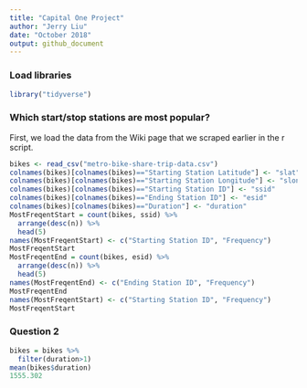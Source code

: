 ```yaml
---
title: "Capital One Project"
author: "Jerry Liu"
date: "October 2018"
output: github_document
---
```


### Load libraries

```r
library("tidyverse")
```

### Which start/stop stations are most popular?
First, we load the data from the Wiki page that we scraped earlier in the r script. 

```r

bikes <- read_csv("metro-bike-share-trip-data.csv")
colnames(bikes)[colnames(bikes)=="Starting Station Latitude"] <- "slat"
colnames(bikes)[colnames(bikes)=="Starting Station Longitude"] <- "slong"
colnames(bikes)[colnames(bikes)=="Starting Station ID"] <- "ssid"
colnames(bikes)[colnames(bikes)=="Ending Station ID"] <- "esid"
colnames(bikes)[colnames(bikes)=="Duration"] <- "duration"
MostFreqentStart = count(bikes, ssid) %>%
  arrange(desc(n)) %>%
  head(5) 
names(MostFreqentStart) <- c("Starting Station ID", "Frequency")
MostFreqentStart
MostFreqentEnd = count(bikes, esid) %>%
  arrange(desc(n)) %>%
  head(5) 
names(MostFreqentEnd) <- c("Ending Station ID", "Frequency")
MostFreqentEnd
names(MostFreqentStart) <- c("Starting Station ID", "Frequency")
MostFreqentStart

```

### Question 2
```r
bikes = bikes %>%
  filter(duration>1)
mean(bikes$duration)
1555.302
```

